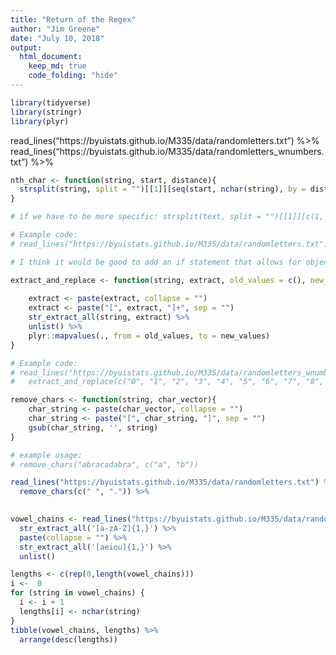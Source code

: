 ```yaml
---
title: "Return of the Regex"
author: "Jim Greene"
date: "July 10, 2018"
output: 
  html_document:
    keep_md: true
    code_folding: "hide"
---
```


```r
library(tidyverse)
library(stringr)
library(plyr)
```

read_lines("https://byuistats.github.io/M335/data/randomletters.txt") %>% 
read_lines("https://byuistats.github.io/M335/data/randomletters_wnumbers.txt") %>%

```r
nth_char <- function(string, start, distance){
  strsplit(string, split = "")[[1]][seq(start, nchar(string), by = distance)]
}

# if we have to be more specific: strsplit(text, split = "")[[1]][c(1, seq(0, 58000, by = 1700))]

# Example code:
# read_lines("https://byuistats.github.io/M335/data/randomletters.txt") %>% nth_char(0, 1700)
```

```r
# I think it would be good to add an if statement that allows for objects other than vectors; also perhaps make it so that we aren't just replacing individual characters

extract_and_replace <- function(string, extract, old_values = c(), new_values = c()){
    
    extract <- paste(extract, collapse = "")
    extract <- paste("[", extract, "]+", sep = "")
    str_extract_all(string, extract) %>% 
    unlist() %>% 
    plyr::mapvalues(., from = old_values, to = new_values)
}

# Example code:
# read_lines("https://byuistats.github.io/M335/data/randomletters_wnumbers.txt") %>%
#   extract_and_replace(c("0", "1", "2", "3", "4", "5", "6", "7", "8", "9"), 1:26, LETTERS)
```

```r
remove_chars <- function(string, char_vector){
    char_string <- paste(char_vector, collapse = "")
    char_string <- paste("[", char_string, "]", sep = "")
    gsub(char_string, '', string)
}

# example usage:
# remove_chars("abracadabra", c("a", "b"))
```

```r
read_lines("https://byuistats.github.io/M335/data/randomletters.txt") %>% 
  remove_chars(c(" ", ".")) %>% 
  
```


```r
vowel_chains <- read_lines("https://byuistats.github.io/M335/data/randomletters.txt") %>% 
  str_extract_all('[a-zA-Z]{1,}') %>% 
  paste(collapse = "") %>% 
  str_extract_all('[aeiou]{1,}') %>% 
  unlist()

lengths <- c(rep(0,length(vowel_chains)))
i <-  0
for (string in vowel_chains) {
  i <- i + 1
  lengths[i] <- nchar(string)
}
tibble(vowel_chains, lengths) %>% 
  arrange(desc(lengths))
```

